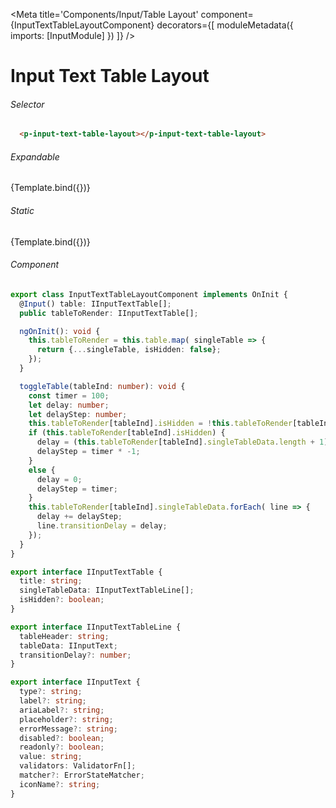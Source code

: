 

<Meta title='Components/Input/Table Layout'
  component={InputTextTableLayoutComponent}
  decorators={[
    moduleMetadata({
      imports: [InputModule]
    })
  ]}
/>


# Input Text Table Layout

###### Selector

```html
  <p-input-text-table-layout></p-input-text-table-layout>
```

###### Expandable
<Canvas>
  <Story name="Expandable"
     args={{
      title: 'Resolution',
      table: inputTable
     }}>
     {Template.bind({})}
  </Story>
</Canvas>

###### Static
<Canvas>
  <Story name="Static"
     args={{
      title: 'Resolution',
      table: inputTable,
      isExpandable: false
     }}>
     {Template.bind({})}
  </Story>
</Canvas>


###### Component
```ts
export class InputTextTableLayoutComponent implements OnInit {
  @Input() table: IInputTextTable[];
  public tableToRender: IInputTextTable[];

  ngOnInit(): void {
    this.tableToRender = this.table.map( singleTable => {
      return {...singleTable, isHidden: false};
    });
  }

  toggleTable(tableInd: number): void {
    const timer = 100;
    let delay: number;
    let delayStep: number;
    this.tableToRender[tableInd].isHidden = !this.tableToRender[tableInd].isHidden;
    if (this.tableToRender[tableInd].isHidden) {
      delay = (this.tableToRender[tableInd].singleTableData.length + 1) * timer;
      delayStep = timer * -1;
    }
    else {
      delay = 0;
      delayStep = timer;
    }
    this.tableToRender[tableInd].singleTableData.forEach( line => {
      delay += delayStep;
      line.transitionDelay = delay;
    });
  }
}
```

```ts
export interface IInputTextTable {
  title: string;
  singleTableData: IInputTextTableLine[];
  isHidden?: boolean;
}

export interface IInputTextTableLine {
  tableHeader: string;
  tableData: IInputText;
  transitionDelay?: number;
}

export interface IInputText {
  type?: string;
  label?: string;
  ariaLabel?: string;
  placeholder?: string;
  errorMessage?: string;
  disabled?: boolean;
  readonly?: boolean;
  value: string;
  validators: ValidatorFn[];
  matcher?: ErrorStateMatcher;
  iconName?: string;
}
```


